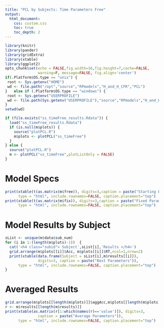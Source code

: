 ```yaml
---
title: "PCL by Subjects: Time Parameters Free"
output: 
  html_document:
    css: custom.css
    toc: true
    toc_depth: 2
---
```


```r
library(knitr)
library(pander)
library(gridExtra)
library(xtable)
library(ggplot2)
opts_chunk$set(echo = FALSE,fig.width=16,fig.height=7,cache=FALSE, 
               warning=F, message=FALSE, fig.align='center')
if(.Platform$OS.type == "unix") {
 root <- Sys.getenv("HOME")
 wd <- file.path("/opt","source","RPmodels","H_and_H_CFR","PCL")
}   else if (.Platform$OS.type == "windows") {
 root <- Sys.getenv("USERPROFILE")
 wd <- file.path(Sys.getenv("USERPROFILE"),"source","RPmodels","H_and_H_CFR","PCL")
}
setwd(wd)

if (file.exists("ss_timeFree_results.Rdata")) {
  load("ss_timeFree_results.Rdata") 
  if (is.null(m$plots)) {
    source("plotPCL.R")
    m$plots <- plotPCL("ss_timeFree")
  }
} else {
  source("plotPCL.R")
  m <- plotPCL("ss_timeFree",plotListOnly = FALSE)
}
```

# Model Specs
```r
print(xtable(t(as.matrix(m$free)), digits=3,caption = paste("Starting Free Parameters")),
      type = "html", include.rownames=FALSE, caption.placement="top")
print(xtable(t(as.matrix(m$fix)), digits=3,caption = paste("Fixed Parameters")),
      type = "html", include.rownames=FALSE, caption.placement="top")
```

# Model Results by Subject
```r
sList <- unique(m$data$sub_num)
for (i in 1:(length(m$plots)-1))  {
  cat('<h4 class="subid"> Subject',sList[i],'Results </h4>')
  grid.arrange(m$plots[[i]]$Acc, m$plots[[i]]$RT,ncol=1,nrow=2)
  print(xtable(data.frame(Subject = sList[i],m$results[[i]]),
               digits=3, caption = paste("Best Parameters")),
      type = "html", include.rownames=FALSE, caption.placement="top")
}
```

# Averaged Results
```r
grid.arrange(m$plots[[length(m$plots)]]$aggAcc,m$plots[[length(m$plots)]]$aggRT,ncol=1,nrow=2)
r <- m$results[[length(m$results)]]
print(xtable(as.matrix(r[1:which(names(r)=='value')]), digits=3,
               caption = paste("Average Parameters")),
      type = "html", include.rownames=FALSE, caption.placement="top")
```
